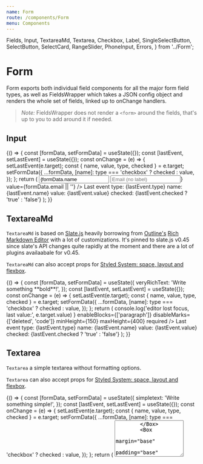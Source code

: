 ```yaml
---
name: Form
route: /components/Form
menu: Components
---
```



  Fields,
  Input,
  TextareaMd,
  Textarea,
  Checkbox,
  Label,
  SingleSelectButton,
  SelectButton,
  SelectCard,
  RangeSlider,
  PhoneInput,
  Errors,
} from '../Form';

# Form

Form exports both individual field components for all the major form field types,
as well as FieldsWrapper which takes a JSON config object and renders the whole set of fields, linked up to onChange handlers.

> _Note:_ FieldsWrapper does not render a `<form>` around the fields, that's up to you to add around it if needed.

## Input

<Props of={Input} />

<Playground>
  {() => {
    const [formData, setFormData] = useState({});
    const [lastEvent, setLastEvent] = useState({});
    const onChange = (e) => {
      setLastEvent(e.target);
      const { name, value, type, checked } = e.target;
      setFormData({
        ...formData,
        [name]: type === 'checkbox' ? checked : value,
      });
    };
    return (
      <Flex>
        <Box margin="base" padding="base" maxWidth="400px" bg="whiteout.darker">
          <Input
            name="name"
            label="Name (with default marginBottom)"
            placeholder="Name"
            onChange={onChange}
            value={formData.name || ''}
          />
          <Input
            name="email"
            placeholder="Email (no label)"
            onChange={onChange}
            icon={<FiMail />}
            value={formData.email || ''}
          />
        </Box>
        <Box
          margin="base"
          padding="base"
          maxWidth="300px"
          bg="neutral.darker"
          color="white"
          borderRadius="5px"
        >
          <Paragraph>Last event</Paragraph>
          <UnorderedList>
            <ListItem>type: {lastEvent.type}</ListItem>
            <ListItem>name: {lastEvent.name}</ListItem>
            <ListItem>value: {lastEvent.value}</ListItem>
            <ListItem>checked: {lastEvent.checked ? 'true' : 'false'}</ListItem>
          </UnorderedList>
        </Box>
      </Flex>
    );
  }}
</Playground>

## TextareaMd

`TextareaMd` is based on [Slate.js](https://docs.slatejs.org) heavily borrowing from [Outline's](http://getoutline.com) [Rich Markdown Editor](https://github.com/outline/rich-markdown-editor) with a lot of customizations.
It's pinned to slate.js v0.45 since slate's API changes quite rapidly at the moment and there are a lot of plugins availaabale for v0.45.

<Props of={TextareaMd} />

`TextareaMd` can also accept props for [Styled System: space, layout and flexbox](https://styled-system.com/api).

<Playground>
  {() => {
    const [formData, setFormData] = useState({
      veryRichText: 'Write something **bold**!',
    });
    const [lastEvent, setLastEvent] = useState({});
    const onChange = (e) => {
      setLastEvent(e.target);
      const { name, value, type, checked } = e.target;
      setFormData({
        ...formData,
        [name]: type === 'checkbox' ? checked : value,
      });
    };
    return (
      <Flex>
        <Box margin="base" padding="base" maxWidth="500px" bg="whiteout.darker">
          <TextareaMd
            name="veryRichText"
            label="Write something exciting"
            initialValue={formData.veryRichText || ''}
            onChange={onChange}
            onBlur={(e) =>
              console.log('editor lost focus, last value:', e.target.value)
            }
            enableBlocks={['paragraph']}
            disableMarks={['deleted', 'code']}
            minHeight={150}
            maxHeight={400}
            required
          />
        </Box>
        <Box
          margin="base"
          padding="base"
          maxWidth="300px"
          bg="neutral.darker"
          color="white"
          borderRadius="5px"
        >
          <Paragraph>Last event</Paragraph>
          <UnorderedList>
            <ListItem>type: {lastEvent.type}</ListItem>
            <ListItem>name: {lastEvent.name}</ListItem>
            <ListItem>value: {lastEvent.value}</ListItem>
            <ListItem>checked: {lastEvent.checked ? 'true' : 'false'}</ListItem>
          </UnorderedList>
        </Box>
      </Flex>
    );
  }}
</Playground>

## Textarea

`Textarea` a simple textarea without formatting options.

<Props of={Textarea} />

`Textarea` can also accept props for [Styled System: space, layout and flexbox](https://styled-system.com/api).

<Playground>
  {() => {
    const [formData, setFormData] = useState({
      simpletext: 'Write something simple!',
    });
    const [lastEvent, setLastEvent] = useState({});
    const onChange = (e) => {
      setLastEvent(e.target);
      const { name, value, type, checked } = e.target;
      setFormData({
        ...formData,
        [name]: type === 'checkbox' ? checked : value,
      });
    };
    return (
      <Flex>
        <Box margin="base" padding="base" maxWidth="500px" bg="whiteout.darker">
          <Textarea
            name="simpletext"
            label="Write something exciting"
            value={formData.simpletext || ''}
            onChange={onChange}
            minHeight={150}
            maxHeight={400}
            rows="6"
            required
          />
        </Box>
        <Box
          margin="base"
          padding="base"
          maxWidth="300px"
          bg="neutral.darker"
          color="white"
          borderRadius="5px"
        >
          <Paragraph>Last event</Paragraph>
          <UnorderedList>
            <ListItem>type: {lastEvent.type}</ListItem>
            <ListItem>name: {lastEvent.name}</ListItem>
            <ListItem>value: {lastEvent.value}</ListItem>
            <ListItem>checked: {lastEvent.checked ? 'true' : 'false'}</ListItem>
          </UnorderedList>
        </Box>
      </Flex>
    );
  }}
</Playground>

## Checkbox

Checkbox uses [rc-checkbox](https://github.com/react-component/checkbox) under the hood to handle events.

<Props of={Checkbox} />

Checkbox will expose an `event.target` with

- `name`
- `type` as `checkbox`
- `value` as a boolean indicating the `checked` value
- `checked` as a boolean indicating the `checked` value

Checkboxes need to be positioned with a `Box` for `margin` and `padding`

<Playground>
  {() => {
    const [formData, setFormData] = useState({ sendMarketing: true });
    const [lastEvent, setLastEvent] = useState({});
    const onChange = (e) => {
      setLastEvent(e.target);
      const { name, value, type, checked } = e.target;
      setFormData({
        ...formData,
        [name]: type === 'checkbox' ? checked : value,
      });
    };
    return (
      <Flex>
        <Box margin="base" padding="base" maxWidth="400px">
          <Input
            name="email"
            label="Email address"
            placeholder="Email"
            onChange={onChange}
            icon={<FiMail />}
            value={formData.email || ''}
          />
          <Box marginY="small">
            <Checkbox
              name="sendMarketing"
              checked={formData.sendMarketing || false}
              onChange={onChange}
              label="Send me marketing junk"
            />
          </Box>
          <Box marginY="small">
            <Checkbox
              name="acceptTandC"
              checked={formData.acceptTandC || false}
              onChange={onChange}
              label="I accept the Terms and Conditions"
            />
          </Box>
        </Box>
        <Box
          margin="base"
          padding="base"
          maxWidth="300px"
          bg="neutral.darker"
          color="white"
          borderRadius="5px"
        >
          <Paragraph>Last event</Paragraph>
          <UnorderedList>
            <ListItem>type: {lastEvent.type}</ListItem>
            <ListItem>name: {lastEvent.name}</ListItem>
            <ListItem>value: {lastEvent.value}</ListItem>
            <ListItem>checked: {lastEvent.checked ? 'true' : 'false'}</ListItem>
          </UnorderedList>
        </Box>
      </Flex>
    );
  }}
</Playground>

## SelectCard

<Props of={SelectCard} />

<Playground>
  {() => {
    const [formData, setFormData] = useState({ durations: ['1 day'] });
    const [lastEvent, setLastEvent] = useState({});
    const onChange = (e) => {
      setLastEvent(e.target);
      const { name, value, type, checked } = e.target;
      setFormData({ ...formData, [name]: value });
    };
    return (
      <Flex>
        <Box margin="base" padding="base" maxWidth="350px">
          <SelectCard
            name="durations"
            title="Select the duration of your experience"
            options={[
              { value: '1/2 day', label: '1/2 day' },
              { value: '1 day', label: '1 day' },
              { value: '2 days', label: '2 days' },
              { value: '1 week', label: '1 week' },
            ]}
            value={formData.durations}
            onChange={onChange}
            isMultiSelect
            marginBottom="base"
          />
          <SelectCard
            name="durations"
            title="Select the duration of your experience"
            options={[
              { value: '1/2 day', label: '1/2 day' },
              { value: '1 day', label: '1 day' },
              { value: '2 days', label: '2 days' },
              { value: '1 week', label: '1 week' },
            ]}
            value={formData.durations}
            onChange={onChange}
            isMultiSelect
            flexDirection="column"
          />
        </Box>
        <Box
          margin="base"
          padding="base"
          maxWidth="300px"
          bg="neutral.darker"
          color="white"
          borderRadius="5px"
        >
          <Paragraph>Last event</Paragraph>
          <UnorderedList>
            <ListItem>type: {lastEvent.type}</ListItem>
            <ListItem>name: {lastEvent.name}</ListItem>
            <ListItem>value: {JSON.stringify(lastEvent.value)}</ListItem>
            <ListItem>checked: {lastEvent.checked ? 'true' : 'false'}</ListItem>
          </UnorderedList>
        </Box>
      </Flex>
    );
  }}
</Playground>

## SelectButton

<Props of={SelectButton} />

<Playground>
  {() => {
    const [formData, setFormData] = useState({ durations: ['1 day'] });
    const [lastEvent, setLastEvent] = useState({});
    const onChange = (e) => {
      setLastEvent(e.target);
      const { name, value, type, checked } = e.target;
      setFormData({ ...formData, [name]: value });
    };
    return (
      <Flex>
        <Box margin="base" padding="base" maxWidth="500px" bg="whiteout.dark">
          <SelectButton
            name="durations"
            title="Select the duration of your experience"
            options={[
              { value: '1/2 day', label: '1/2 day' },
              { value: '1 day', label: '1 day' },
              { value: '2 days', label: '2 days' },
              { value: '1 week', label: '1 week' },
              { value: '2 weeks', label: '2 weeks' },
              { value: '1 month', label: '1 month' },
              { value: '1 quarter', label: '1 quarter' },
            ]}
            value={formData.durations}
            onChange={onChange}
            isMultiSelect
            marginBottom="base"
            numColumns={2}
            enableOther
            maxSelect={2}
          />
          <SelectButton
            name="durations"
            title="Select the duration of your experience"
            options={[
              { value: '1/2 day', label: '1/2 day' },
              { value: '1 day', label: '1 day' },
              { value: '2 days', label: '2 days' },
              { value: '1 week', label: '1 week' },
              { value: '2 weeks', label: '2 weeks' },
              { value: '1 month', label: '1 month' },
              { value: '1 quarter', label: '1 quarter' },
            ]}
            value={formData.durations}
            onChange={onChange}
            flexDirection="column"
            isMultiSelect
            enableWildcard
            wildcardText="All of the above"
          />
        </Box>
        <Box
          margin="base"
          padding="base"
          maxWidth="300px"
          bg="neutral.darker"
          color="white"
          borderRadius="5px"
        >
          <Paragraph>Last event</Paragraph>
          <UnorderedList>
            <ListItem>type: {lastEvent.type}</ListItem>
            <ListItem>name: {lastEvent.name}</ListItem>
            <ListItem>value: {JSON.stringify(lastEvent.value)}</ListItem>
            <ListItem>checked: {lastEvent.checked ? 'true' : 'false'}</ListItem>
          </UnorderedList>
        </Box>
      </Flex>
    );
  }}
</Playground>

## SingleSelectButton

<Props of={SingleSelectButton} />

We can use the `SingleSelectButton` with

- an `enableOther` flag and also
- add a `randomizeOptions` flag to randomize the options if we want to.

<Playground>
  {() => {
    const [formData, setFormData] = useState({ duration: '1 day' });
    const [lastEvent, setLastEvent] = useState({});
    const onChange = (e) => {
      setLastEvent(e.target);
      const { name, value, type, checked } = e.target;
      setFormData({
        ...formData,
        [name]: type === 'checkbox' ? checked : value,
      });
    };
    return (
      <Flex>
        <Box margin="base" padding="base" maxWidth="500px" bg="whiteout.dark">
          <SingleSelectButton
            name="duration"
            title="Select the duration of your experience"
            options={[
              { value: '1/2 day', label: '1/2 day' },
              { value: '1 day', label: '1 day' },
              { value: '1 week', label: '1 week' },
              { value: '2 weeks', label: '2 weeks' },
              { value: '1 month', label: '1 month' },
              { value: '1 quarter', label: '1 quarter' },
            ]}
            value={formData.duration}
            onChange={onChange}
            numColumns={2}
            enableOther
            randomizeOptions
            flexDirection="column"
          />
        </Box>
        <Box
          margin="base"
          padding="base"
          maxWidth="300px"
          bg="neutral.darker"
          color="white"
          borderRadius="5px"
        >
          <Paragraph>Last event</Paragraph>
          <UnorderedList>
            <ListItem>type: {lastEvent.type}</ListItem>
            <ListItem>name: {lastEvent.name}</ListItem>
            <ListItem>value: {lastEvent.value}</ListItem>
            <ListItem>checked: {lastEvent.checked ? 'true' : 'false'}</ListItem>
          </UnorderedList>
        </Box>
      </Flex>
    );
  }}
</Playground>

## Select

HDS exports `getSelectStyling(theme)` to be used with [React Select](https://react-select.com)

Invoke `getSelectStyling` by passing it the current theme object, to receive context-accurate `theme` and `styling` objects for all ReactSelect components.

### Standard Select

<Playground>
  {() => {
    const [lastEvent, setLastEvent] = useState({});
    const [formData, setFormData] = useState({
      select_multiple_with_preset_example: {
        value: 'Testing 123 value',
        label: 'testing-123-value',
      },
    });
    const onChange = (fieldName, event) => {
      setLastEvent(event.target);
      setFormData({
        ...formData,
        [event.target.name]: event.target.value,
      });
    };
    const options = [
      { value: 'chocolate', label: 'Chocolate' },
      { value: 'strawberry', label: 'Strawberry' },
      { value: 'vanilla', label: 'Vanilla' },
    ];
    const fields = [
      {
        name: 'select_one_example',
        type: 'select',
        label: `Select`,
        required: true,
        explain: 'Start typing to find your favorite flavor',
        options: options,
        value: formData.select_one_example || null,
      },
      {
        name: 'select_multiple_example',
        type: 'multi-select',
        label: `Select multiple if you dare`,
        options: options,
        required: true,
        value: formData.select_multiple_example || null,
      },
      {
        name: 'select_multiple_with_preset_example',
        type: 'multi-select',
        label: `Select multiple... preset by formData`,
        options: options,
        value: formData.select_multiple_with_preset_example || null,
      },
    ];
    return (
      <Flex>
        <Box margin="base" padding="base" maxWidth="400px">
          <Fields fields={fields} onChange={onChange} />
        </Box>
        <Box
          margin="small"
          padding="base"
          maxWidth="300px"
          bg="neutral.darker"
          color="white"
          borderRadius="5px"
        >
          <Paragraph>Last event</Paragraph>
          <UnorderedList>
            <ListItem>type: {lastEvent.type}</ListItem>
            <ListItem>name: {lastEvent.name}</ListItem>
            <ListItem>value: {JSON.stringify(lastEvent.value)}</ListItem>
            <ListItem>checked: {lastEvent.checked ? 'true' : 'false'}</ListItem>
            <ListItem>action: {lastEvent.action}</ListItem>
          </UnorderedList>
        </Box>
        <Box
          marginY="small"
          padding="base"
          maxWidth="250px"
          bg="neutral.darkest"
          color="white"
          borderRadius="5px"
        >
          <pre>
            <code>{JSON.stringify(formData, null, 2)}</code>
          </pre>
        </Box>
      </Flex>
    );
  }}
</Playground>

## Async & Creatable Select

<Playground>
  {() => {
    const [lastEvent, setLastEvent] = useState({});
    const [formData, setFormData] = useState({
      favorite_disco: {
        value: 'Testing 123 value',
        label: 'testing-123-value',
      },
    });
    const onChange = (fieldName, event) => {
      console.log(event);
      setLastEvent(event.target);
      setFormData({
        ...formData,
        [event.target.name]: event.target.value,
      });
    };
    const loadOptions = (inputValue) =>
      new Promise((resolve) => {
        setTimeout(() => {
          resolve([
            { value: inputValue, label: inputValue },
            { value: `Another ${inputValue}`, label: `another-${inputValue}` },
            {
              value: `Yet another ${inputValue}`,
              label: `yet-another-${inputValue}`,
            },
          ]);
        }, 500);
      });
    const fields = [
      {
        name: 'department',
        type: 'creatable-select',
        label: 'Your department, with a creatable-select',
        explain: `If you can't find your department create a new one`,
        options: [
          { value: 'Finance', label: 'finance' },
          { value: 'Marketing', label: 'marketing' },
          { value: 'Human Resources', label: 'human_resources' },
        ],
        value: formData.department || null,
      },
      {
        name: 'favorite_icecream',
        type: 'async-select',
        label: `Search it here with this async-select`,
        explain: 'Start typing to find your whatever',
        options: loadOptions,
        value: formData.favorite_icecream || null,
      },
      {
        name: 'favorite_disco',
        type: 'async-creatable-select',
        label: `Search it here with this async-creatable-select`,
        explain: 'Start typing to find... but its preset using formData',
        options: loadOptions,
        value: formData.favorite_disco || null,
      },
    ];
    return (
      <Flex>
        <Box margin="base" padding="base" maxWidth="400px">
          <Fields fields={fields} onChange={onChange} />
        </Box>
        <Box
          margin="small"
          padding="base"
          maxWidth="250px"
          bg="neutral.darker"
          color="white"
          borderRadius="5px"
        >
          <Paragraph>Last event</Paragraph>
          <UnorderedList>
            <ListItem>type: {lastEvent.type}</ListItem>
            <ListItem>name: {lastEvent.name}</ListItem>
            <ListItem>value: {JSON.stringify(lastEvent.value)}</ListItem>
            <ListItem>checked: {lastEvent.checked ? 'true' : 'false'}</ListItem>
            <ListItem>action: {lastEvent.action}</ListItem>
          </UnorderedList>
        </Box>
        <Box
          marginY="small"
          padding="base"
          maxWidth="250px"
          bg="neutral.darkest"
          color="white"
          borderRadius="5px"
        >
          <pre>
            <code>{JSON.stringify(formData, null, 2)}</code>
          </pre>
        </Box>
      </Flex>
    );
  }}
</Playground>

## RangeSlider

<Props of={RangeSlider} />
Props table might not render due to a [bug in docz](https://github.com/pedronauck/docz/issues/777)

<Playground>
  {() => {
    const [formData, setFormData] = useState({});
    const [lastEvent, setLastEvent] = useState({});
    const onChange = (e) => {
      setLastEvent(e.target);
      const { name, value } = e.target;
      setFormData({ ...formData, [name]: value });
    };
    return (
      <Flex>
        <Box margin="base" padding="base" maxWidth="400px">
          <Box bg="neutral.lighter">
            <RangeSlider
              name="engagement"
              value={formData.engagement}
              onChange={onChange}
            />
          </Box>
        </Box>
        <Box
          margin="base"
          padding="base"
          maxWidth="300px"
          bg="neutral.darker"
          color="white"
          borderRadius="5px"
        >
          <Paragraph>Last event</Paragraph>
          <UnorderedList>
            <ListItem>type: {lastEvent.type}</ListItem>
            <ListItem>name: {lastEvent.name}</ListItem>
            <ListItem>value: {lastEvent.value}</ListItem>
            <ListItem>checked: {lastEvent.checked ? 'true' : 'false'}</ListItem>
          </UnorderedList>
        </Box>
      </Flex>
    );
  }}
</Playground>

## Errors

<Props of={Errors} />
Props table might not render due to a [bug in docz](https://github.com/pedronauck/docz/issues/777)

<Playground>
  <Errors
    errors={[
      { msg: 'Custom errors from the backend' },
      new Error('And standard errors are supported'),
    ]}
  />
</Playground>

## Fields

<Props of={Fields} />

To render a complete form (without the form tag) use the `Fields` component.

Provide a config in object format like this:

```
fields = [
    {
      name: 'name',
      type: 'group',
      title: 'So, what is your name?',
      list: [
        {
          name: 'first_name',
          type: 'text',
          label: 'Your first name',
          placeholder: 'First name',
          required: true,
          renderWidth: 'full',
          maxLength: 25,
        },
        {
          name: 'last_name',
          type: 'text',
          label: 'Your surname',
          explain: 'Let me explain this',
          placeholder: 'Last Name',
          required: true,
          renderWidth: 'full',
          props: { marginBottom: 'none' }
        },
      ],
    },
    {
      name: 'phone',
      type: 'phoneinput',
      label: 'Your first name',
      placeholder: 'Phone Number',
      required: true,
      maxLength: 25,
    },
    {
      name: 'pitchmd',
      type: 'textareamd',
      title:
        'Pitch me baby, one more time! You got 30 seconds or 100 words. Go.',
      label: 'Your Pitch in Markdown',
      required: true,
      maxLength: 300,
      props: { minHeight: '150px' }
    },
    {
      name: 'pitch',
      type: 'textarea','
      title:
        'Pitch me baby, one more time! You got 30 seconds or 100 words. Go. This time in plain text.',
      label: 'Your Pitch Plain Text',
      required: true,
      maxLength: 300,
      props: { minHeight: '150px' }
    },
    {
      name: 'ready',
      type: 'checkbox',
      label: `I'm ready`,
    },
   {
      name: 'favourite_icecream',
      type: 'select',
      title:
        `What's your favourite ice cream flavor?`,
      label:
        `Select it from here`,
      explain: 'Start typing to find your favorite flavor',
      options: [
        { value: 'chocolate', label: 'Chocolate' },
        { value: 'strawberry', label: 'Strawberry' },
        { value: 'vanilla', label: 'Vanilla' }
      ]
    },
  ]
```

Field objects need to have a key `type` with one of the following values:

- `textarea` - renders a TextareaMd
- `creatable-select` - renders a [react-select Creatable](https://react-select.com/creatable) with HDS styling
- `select` or `multi-select` - renders a [react-select Select](https://react-select.com/home) with HDS styling (and `isMulti` prop)
- `async-select` - renders a [react-select Async](https://react-select.com/async) with HDS styling
- `group` - renderes adjecent fields, use the same field type for best layout, pass in grouped children fields in `list` key.
- any other type renders an [Input](#input) field and passes on the type as a prop
- **deprecated** `inline-submit` - renders an input field with an adjecent Seumut button (used in chat only, doesn't work well in conjuction with other fields.)

<Playground>
  {() => {
    const fieldsConfig = [
      {
        name: 'name',
        type: 'group',
        title: 'So, what is your name?',
        required: true,
        list: [
          {
            name: 'first_name',
            type: 'text',
            label: 'Your first name',
            placeholder: 'First name',
            required: true,
            renderWidth: 'full',
            maxLength: 25,
          },
          {
            name: 'last_name',
            type: 'text',
            label: 'Your surname',
            explain: 'Let me explain this',
            placeholder: 'Last Name',
            required: true,
            renderWidth: 'full',
            props: { marginBottom: 'none' },
          },
        ],
      },
      {
        name: 'phone',
        type: 'phoneinput',
        label: 'Your first name',
        placeholder: 'Phone Number',
        required: true,
        maxLength: 25,
      },
      {
        name: 'email',
        type: 'email',
        title: 'Provide your email for any communications',
        label: 'Email',
        explain: 'Your email address will not be shared with any third parties',
        placeholder: 'yourname@example.org',
        required: true,
        props: { marginBottom: 'none' },
      },
      {
        name: 'opt-in',
        type: 'single-select-button',
        title: 'Do you want to opt-in',
        explain: "We don't know for what either",
        options: [
          { value: 'hell no', label: 'Hell no!' },
          { value: 'oh yeah', label: 'Oh yeah!' },
        ],
        value: undefined,
        required: true,
      },
      {
        name: 'social',
        type: 'group',
        title: 'Socials...',
        list: [
          {
            name: 'instagram',
            type: 'text',
            label: 'Instagram',
            required: true,
            icon: <FiInstagram />,
          },
          {
            name: 'linkedin',
            type: 'text',
            label: 'LinkedIn Profile URL',
            icon: <FiLinkedin />,
          },
        ],
      },
      {
        name: 'pitchmd',
        type: 'textareamd',
        title:
          'Pitch me baby, one more time! You got 30 seconds or 100 words. Go.',
        label: 'Your Pitch in Markdown',
        required: true,
        maxLength: 300,
        props: { minHeight: '150px' },
      },
      {
        name: 'pitch',
        type: 'textarea',
        title:
          'Pitch me baby, one more time! You got 30 seconds or 100 words. Go. This time in plain text.',
        label: 'Your Pitch Plain Text',
        required: true,
        maxLength: 300,
        props: { minHeight: '150px' },
      },
      {
        name: 'ready',
        type: 'checkbox',
        label: `I'm ready`,
      },
      {
        name: 'favourite_icecream',
        type: 'select',
        title: `What's your favourite ice cream flavor?`,
        label: `Select it from here`,
        explain: 'Start typing to find your favorite flavor',
        options: [
          { value: 'chocolate', label: 'Chocolate' },
          { value: 'strawberry', label: 'Strawberry' },
          { value: 'vanilla', label: 'Vanilla' },
        ],
      },
      {
        name: 'message',
        type: 'inline-submit',
        placeholder: 'Type your message...',
        title: 'Chat with your host:',
        label: 'Message',
        submitText: 'Send',
      },
    ];
    const [formData, setFormData] = useState({});
    const handleChange = (fieldName, event) => {
      if (event && typeof event.preventDefault === 'function') {
        event.preventDefault();
      }
      if (event && event.target) {
        let newFormData = {
          ...formData,
          [fieldName]: event.target.value || event.target.checked,
        };
        setFormData(newFormData);
      }
    };
    const fieldsWithData = fieldsConfig.map((field) => {
      if (field.type === 'group') {
        let fieldsWithValue = { ...field };
        if (fieldsWithValue.list) {
          fieldsWithValue.list = fieldsWithValue.list.map((groupField) => {
            return { ...groupField, value: formData[groupField.name] };
          });
        }
        return fieldsWithValue;
      } else if (field.type === 'checkbox') {
        return { ...field, checked: formData[field.name] || false };
      } else {
        return { ...field, value: formData[field.name] };
      }
    });
    return <Fields fields={fieldsWithData} onChange={handleChange} />;
  }}
</Playground>

Can also be used to provide more styling to individual fields (such as: `maxLength`)

<Playground>
  {() => {
    const fieldsConfig = [
      {
        name: 'linkedin',
        type: 'text',
        label: 'LinkedIn Profile URL',
        icon: <FiLinkedin />,
        maxLength: 70,
      },
      {
        name: 'pitch',
        type: 'textarea',
        title:
          'Pitch me baby, one more time! You got 30 seconds or 100 words. Go.',
        label: 'Your Pitch',
        required: true,
        maxLength: 300,
        props: { minHeight: '100px' },
      },
    ];
    const handleChange = (fieldName, event) => {
      console.log(event.target);
    };
    return <Fields fields={fieldsConfig} onChange={handleChange} />;
  }}
</Playground>

## Sortable Drag&Drop Fields

<Props of={FieldsSortable} />

`FieldsSortable` behaves just like `Fields` with the only difference that it doesn't support grouped fields. It adds drag handles to each field and allows them to be ordered.

The drag and drop functionality is added by [react beautiful dnd](https://github.com/atlassian/react-beautiful-dnd), but `FieldsSortable` doesn't expose it's API, it'll take care of sorting the fields array and passes the sorted array back when it calls `onSort`.

<Playground>
  {() => {
    const [fieldsConfig, setFieldsConfig] = useState([
      {
        name: 'thing1',
        type: 'text',
        label: 'First thing',
      },
      {
        name: 'thing2',
        type: 'text',
        label: 'Second thing',
      },
      {
        name: 'thing3',
        type: 'text',
        label: 'Third thing',
      },
      {
        name: 'thing4',
        type: 'text',
        label: 'Fourth thing',
      },
    ]);
    const [formData, setFormData] = useState({});
    const handleChange = (fieldName, event) => {
      if (event && typeof event.preventDefault === 'function') {
        event.preventDefault();
      }
      if (event && event.target && event.target.value) {
        newFormData = {
          ...formData,
          [fieldName]: event.target.value || event.target.checked,
        };
      }
      setFormData(newFormData);
    };
    const handleSort = (newFieldsConfig) => {
      console.log(newFieldsConfig);
      setFieldsConfig(newFieldsConfig);
    };
    const fieldsWithData = fieldsConfig.map((field) => {
      return field.type === 'checkbox'
        ? { ...field, checked: formData[field.name] }
        : { ...field, value: formData[field.name] };
    });
    return (
      <FieldsSortable
        fields={fieldsWithData}
        onChange={handleChange}
        onSort={handleSort}
      />
    );
  }}
</Playground>

## PhoneInput

<Props of={PhoneInput} />

<Playground>
  {() => {
    const [formData, setFormData] = useState({});
    const [lastEvent, setLastEvent] = useState({});
    const onChange = (e) => {
      setLastEvent(e.target);
      const { name, value, type, checked } = e.target;
      setFormData({
        ...formData,
        [name]: type === 'checkbox' ? checked : value,
      });
    };
    return (
      <Flex>
        <Box margin="base" padding="base" maxWidth="400px">
          <PhoneInput
            marginBottom="none"
            name="phone"
            type="tel"
            placeholder="Phone number (no marginBottom)"
            onChange={onChange}
            value={formData.phone || ''}
            label="Phone Number "
            required
          />
        </Box>
        <Box
          margin="base"
          padding="base"
          maxWidth="300px"
          bg="neutral.darker"
          color="white"
          borderRadius="5px"
        >
          <Paragraph>Last event</Paragraph>
          <UnorderedList>
            <ListItem>type: {lastEvent.type}</ListItem>
            <ListItem>name: {lastEvent.name}</ListItem>
            <ListItem>value: {lastEvent.value}</ListItem>
          </UnorderedList>
        </Box>
      </Flex>
    );
  }}
</Playground>
